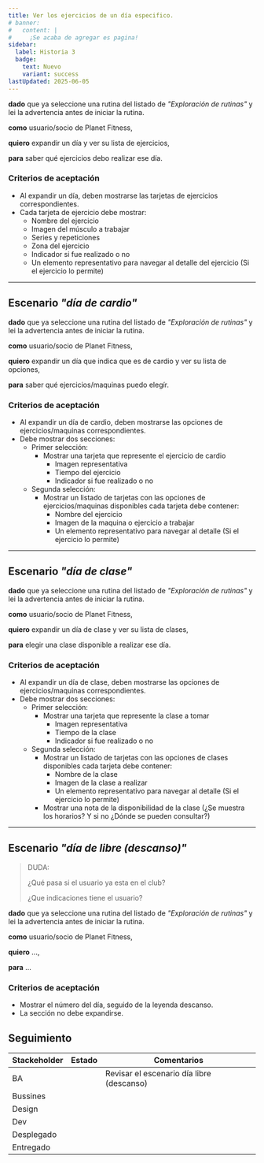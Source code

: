 ```yaml
---
title: Ver los ejercicios de un día especifico.
# banner:
#   content: |
#     ¡Se acaba de agregar es pagina!
sidebar:
  label: Historia 3
  badge:
    text: Nuevo
    variant: success
lastUpdated: 2025-06-05
---
```


**dado** que ya seleccione una rutina del listado de _"Exploración de rutinas"_ y lei la advertencia antes de iniciar la rutina.

**como** usuario/socio de Planet Fitness,

**quiero** expandir un día y ver su lista de ejercicios,

**para** saber qué ejercicios debo realizar ese día.

  ### Criterios de aceptación

  - Al expandir un día, deben mostrarse las tarjetas de ejercicios correspondientes.
  - Cada tarjeta de ejercicio debe mostrar:
    - Nombre del ejercicio
    - Imagen del músculo a trabajar
    - Series y repeticiones
    - Zona del ejercicio
    - Indicador si fue realizado o no
    - Un elemento representativo para navegar al detalle del ejercicio (Si el ejercicio lo permite)

-----

## Escenario _"día de cardio"_

**dado** que ya seleccione una rutina del listado de _"Exploración de rutinas"_ y lei la advertencia antes de iniciar la rutina.

**como** usuario/socio de Planet Fitness,

**quiero** expandir un día que indica que es de cardio y ver su lista de opciones,

**para** saber qué ejercicios/maquinas puedo elegír.

  ### Criterios de aceptación
  - Al expandir un día de cardio, deben mostrarse las opciones de ejercicios/maquinas correspondientes.
  - Debe mostrar dos secciones:
    - Primer selección:
      - Mostrar una tarjeta que represente el ejercicio de cardio
        - Imagen representativa
        - Tiempo del ejercicio
        - Indicador si fue realizado o no
    - Segunda selección:
      - Mostrar un listado de tarjetas con las opciones de ejercicios/maquinas disponibles cada tarjeta debe contener:
        - Nombre del ejercicio
        - Imagen de la maquina o ejercicio a trabajar
        - Un elemento representativo para navegar al detalle (Si el ejercicio lo permite)

-----

## Escenario _"día de clase"_

**dado** que ya seleccione una rutina del listado de _"Exploración de rutinas"_ y lei la advertencia antes de iniciar la rutina.

**como** usuario/socio de Planet Fitness,

**quiero** expandir un día de clase y ver su lista de clases,

**para** elegir una clase disponible a realizar ese día.

  ### Criterios de aceptación
  - Al expandir un día de clase, deben mostrarse las opciones de ejercicios/maquinas correspondientes.
  - Debe mostrar dos secciones:
    - Primer selección:
      - Mostrar una tarjeta que represente la clase a tomar
        - Imagen representativa
        - Tiempo de la clase
        - Indicador si fue realizado o no
    - Segunda selección:
      - Mostrar un listado de tarjetas con las opciones de clases disponibles cada tarjeta debe contener:
        - Nombre de la clase
        - Imagen de la clase a realizar
        - Un elemento representativo para navegar al detalle (Si el ejercicio lo permite)
      - Mostrar una nota de la disponibilidad de la clase (¿Se muestra los horarios? Y si no ¿Dónde se pueden consultar?)

-----

## Escenario _"día de libre (descanso)"_

> DUDA:
>
> ¿Qué pasa si el usuario ya esta en el club?
>
> ¿Que indicaciones tiene el usuario?

**dado** que ya seleccione una rutina del listado de _"Exploración de rutinas"_ y lei la advertencia antes de iniciar la rutina.

**como** usuario/socio de Planet Fitness,

**quiero** ...,

**para** ...

  ### Criterios de aceptación
  - Mostrar el número del día, seguido de la leyenda descanso.
  - La sección no debe expandirse.

## Seguimiento

| Stackeholder |                     Estado                    |             Comentarios                   |
|--------------|-----------------------------------------------|------------------------------------------ |
| BA           | <Badge text="Con duda"  variant="danger" />   | Revisar el escenario día libre (descanso) |
| Bussines     | <Badge text="Pendiente" variant="caution" />  |                                           |
| Design       | <Badge text="Pendiente" variant="caution" />  |                                           |
| Dev          | <Badge text="Pendiente" variant="caution" />  |                                           |
| Desplegado   | <Badge text="Pendiente" variant="caution" />  |                                           |
| Entregado    | <Badge text="Pendiente" variant="caution" />  |                                           |


